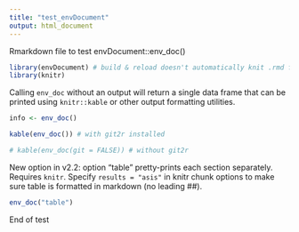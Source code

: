 ```yaml
---
title: "test_envDocument"
output: html_document
---
```


Rmarkdown file to test envDocument::env_doc()

```r
library(envDocument) # build & reload doesn't automatically knit .rmd files
library(knitr)

```

Calling `env_doc` without an output will return a single data frame that can be printed using `knitr::kable` or other output formatting utilities.  

```r
info <- env_doc()

kable(env_doc()) # with git2r installed

# kable(env_doc(git = FALSE)) # without git2r
```

New option in v2.2: option "table" pretty-prints each section separately.
Requires `knitr`.  Specify `results = "asis"` in knitr chunk options to make sure
table is formatted in markdown (no leading ##).

```r
env_doc("table")

```

End of test